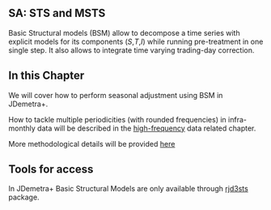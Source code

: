 ## SA: STS and MSTS {.unnumbered #a-sa-bsm}

Basic Structural models (BSM) allow to decompose a time series with explicit models for its components ($S$,$T$,$I$) while running pre-treatment in one single step. It also allows to integrate time varying trading-day correction.


## In this Chapter

We will cover how to perform seasonal adjustment using BSM in JDemetra+. 



How to tackle multiple periodicities (with rounded frequencies) in infra-monthly data will be described in the [high-frequency](#a-sa-hf) data related chapter.  

More methodological details will be provided [here](#m-ssf)

## Tools for access

In JDemetra+ Basic Structural Models are only available through [rjd3sts](https://github.com/rjdemetra/rjd3sts) package.
